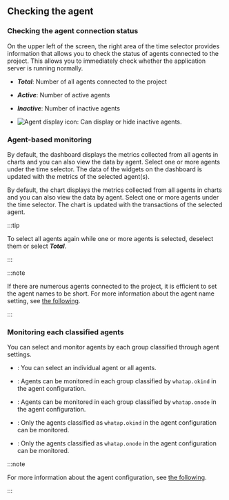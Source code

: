 ## Checking the agent

### Checking the agent connection status

<InDoc pages="dashboard">

<ImgLang img='apm-dashboard-check-agent.png' desc='Agent connection status' />

</InDoc>

<InDoc pages="dashboard-transactionmap">

<ImgLang img='txmap-check-agent.png' desc='Application connection status' />

</InDoc>

On the upper left of the screen, the right area of the time selector provides information that allows you to check the status of agents connected to the project. This allows you to immediately check whether the application server is running normally.

- **_Total_**: Number of all agents connected to the project

- **_Active_**: Number of active agents

- **_Inactive_**: Number of inactive agents

- ![Agent display icon](/img/ic-inactive.svg): Can display or hide inactive agents.

### Agent-based monitoring

<InDoc pages="dashboard">

<ImgLang img='apm-dashboard-select-agent.png' desc='Selecting the agent' />

</InDoc>

<InDoc pages="dashboard-transactionmap">

<ImgLang img='txmap-select-agent.png' desc='Select agent' />

</InDoc>

<InDoc pages="dashboard">

By default, the dashboard displays the metrics collected from all agents in charts and you can also view the data by agent. Select one or more agents under the time selector. The data of the widgets on the dashboard is updated with the metrics of the selected agent(s).

</InDoc>

<InDoc pages="dashboard-transactionmap">

By default, the chart displays the metrics collected from all agents in charts and you can also view the data by agent. Select one or more agents under the time selector. The chart is updated with the transactions of the selected agent.

</InDoc>

:::tip

To select all agents again while one or more agents is selected, deselect them or select **_Total_**.

:::

:::note

If there are numerous agents connected to the project, it is efficient to set the agent names to be short. For more information about the agent name setting, see [the following](agent-name).

:::

### Monitoring each classified agents

<ImgLang img='apm-dashboard-select-agent-by-category.png' desc='Selecting the agent by kind' />

You can select and monitor agents by each group classified through agent settings.

- <Cmdname sid="ITM06005" className="uitext" />: You can select an individual agent or all agents.

- <Cmdname sid="ITM06006" className="uitext" />: Agents can be monitored in each group classified by <code>whatap.okind</code> in the agent configuration.

- <Cmdname sid="ITM06007" className="uitext" />: Agents can be monitored in each group classified by <code>whatap.onode</code> in the agent configuration.

- <Cmdname sid="ITM06008" className="uitext" />: Only the agents classified as <code>whatap.okind</code> in the agent configuration can be monitored.

- <Cmdname sid="ITM06009" className="uitext" />: Only the agents classified as <code>whatap.onode</code> in the agent configuration can be monitored.

:::note

For more information about the agent configuration, see [the following](agent-name).

:::
